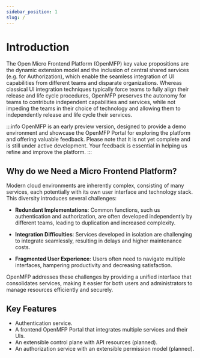```yaml
---
sidebar_position: 1
slug: /
---
```


# Introduction

The Open Micro Frontend Platform (OpenMFP) key value propositions are the dynamic extension model and the inclusion of central shared services (e.g. for Authorization), which enable the seamless integration of UI capabilities from different teams and disparate organizations. Whereas classical UI integration techniques typically force teams to fully align their release and life cycle procedures, OpenMFP preserves the autonomy for teams to contribute independent capabilities and services, while not impeding the teams in their choice of technology and allowing them to independently release and life cycle their services.

:::info
OpenMFP is an early preview version, designed to provide a demo environment and showcase the OpenMFP Portal for exploring the platform and offering valuable feedback. Please note that it is not yet complete and is still under active development. Your feedback is essential in helping us refine and improve the platform.
:::

## Why do we Need a Micro Frontend Platform?

Modern cloud environments are inherently complex, consisting of many services, each potentially with its own user interface and technology stack. This diversity introduces several challenges:

- **Redundant Implementations**: Common functions, such us authentication and authorization, are often developed independently by different teams, leading to duplication and increased complexity.
  
- **Integration Difficulties**: Services developed in isolation are challenging to integrate seamlessly, resulting in delays and higher maintenance costs.

- **Fragmented User Experience**: Users often need to navigate multiple interfaces, hampering productivity and decreasing satisfaction.

OpenMFP addresses these challenges by providing a unified interface that consolidates services, making it easier for both users and administrators to manage resources efficiently and securely.


## Key Features

- Authentication service.
- A frontend OpenMFP Portal that integrates multiple services and their UIs.
- An extensible control plane with API resources (planned).
- An authorization service with an extensible permission model (planned).

